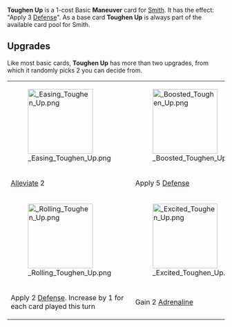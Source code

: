 {{Reupload}}

{{Card
|character = Smith
|rarity = Basic
|decktype = Battle
|cardtype = Maneuver
|keywords = [[Defense]]
|upgradeable = Yes
|expreq = 9
|upgrade1 = Easing Toughen Up
|upgrade2 = Boosted Toughen Up
|upgrade3 = Lucid Toughen Up
|upgrade4 = Toughen Up of Clarity
|upgrade5 = Rolling Toughen Up
|upgrade6 = Excited Toughen Up
|upgrade7 = Quenched Toughen Up
}}

{{Quote|I didn't feel a thing!}}

'''Toughen Up''' is a 1-cost Basic '''Maneuver''' card for [[Smith]].  It has the effect: "Apply 3 [[Defense]]".  As a base card '''Toughen Up''' is always part of the available card pool for Smith.

==Upgrades==
Like most basic cards, '''Toughen Up''' has more than two upgrades, from which it randomly picks 2 you can decide from.

{| class="wikitable" style="text-align:center"
|-
|[[File: Easing Toughen Up.png|150px]]
|[[File: Boosted Toughen Up.png|150px]]
|[[File: Lucid Toughen Up.png|150px]]
|[[File: Toughen Up of Clarity.png|150px]]
|-
![[Alleviate]] 2
!Apply 5 [[Defense]]
!Apply 7 [[Defense]]. [[Expend]]
!Apply 10 [[Defense]]. [[Destroy]]
|-
|[[File: Rolling Toughen Up.png|150px]]
|[[File: Excited Toughen Up.png|150px]]
|[[File: Quenched Toughen Up.png|150px]]
|-
!Apply 2 [[Defense]]. 
Increase by 1 for each card played this turn
!Gain 2 [[Adrenaline]]
!Apply 3 additional [[Defense]] if you drank this turn
|}
